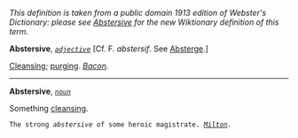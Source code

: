 ''This definition is taken from a public domain 1913 edition of Webster's Dictionary: please see [[Abstersive]] for the new Wiktionary definition of this term.''

'''Abstersive''', ''<code>[[adjective (part of speech)|adjective]]</code>'' [Cf. F. ''abstersif''. See [[Absterge]].]

[[Cleansing]]; [[purging]]. ''[[Bacon (source)|Bacon]].''
-----
'''Abstersive''', ''<code>[[noun (part of speech)|noun]]</code>''

Something [[cleansing]].

<code>The strong ''abstersive'' of some heroic magistrate. ''[[Milton (source)|Milton]].''</code>